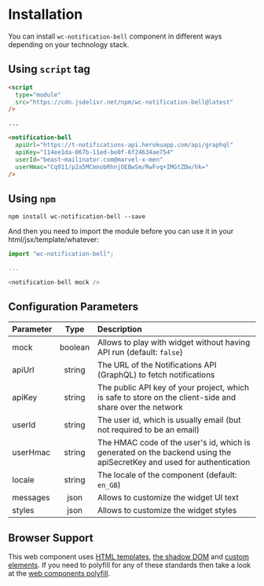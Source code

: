 # Installation

You can install `wc-notification-bell` component in different ways depending on your technology stack.

## Using `script` tag

```html
<script
  type="module"
  src="https://cdn.jsdelivr.net/npm/wc-notification-bell@latest"
/>

...

<notification-bell
  apiUrl="https://t-notifications-api.herokuapp.com/api/graphql"
  apiKey="114ee1da-067b-11ed-be0f-6f24634ae754"
  userId="beast~mailinator.com@marvel-x-men"
  userHmac="Cq911/p2a5MCmnobRhnjOEBwSm/RwFvq+IMGtZDw/hk="
/>
```

## Using `npm`

```shell
npm install wc-notification-bell --save
```

And then you need to import the module before you can use it in your html/jsx/template/whatever:

```js
import "wc-notification-bell";

...

<notification-bell mock />
```

## Configuration Parameters

| Parameter |  Type   | Description                                                                                                          |
| :-------- | :-----: | :------------------------------------------------------------------------------------------------------------------- |
| mock      | boolean | Allows to play with widget without having API run (default: `false`)                                                 |
| apiUrl    | string  | The URL of the Notifications API (GraphQL) to fetch notifications                                                    |
| apiKey    | string  | The public API key of your project, which is safe to store on the client-side and share over the network             |
| userId    | string  | The user id, which is usually email (but not required to be an email)                                                |
| userHmac  | string  | The HMAC code of the user's id, which is generated on the backend using the apiSecretKey and used for authentication |
| locale    | string  | The locale of the component (default: `en_GB`)                                                                       |
| messages  | json    | Allows to customize the widget UI text                                                                               |
| styles    | json    | Allows to customize the widget styles                                                                                |

## Browser Support

This web component uses [HTML templates](https://caniuse.com/#feat=template), [the shadow DOM](https://caniuse.com/#feat=shadowdomv1) and [custom elements](https://caniuse.com/#feat=custom-elementsv1). If you need to polyfill for any of these standards then take a look at the [web components polyfill](https://www.webcomponents.org/polyfills).
